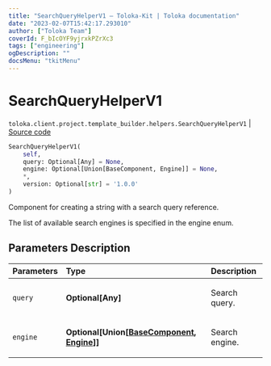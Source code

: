 ```yaml
---
title: "SearchQueryHelperV1 — Toloka-Kit | Toloka documentation"
date: "2023-02-07T15:42:17.293010"
author: ["Toloka Team"]
coverId: F_bIcOYF9yjrxkPZrXc3
tags: ["engineering"]
ogDescription: ""
docsMenu: "tkitMenu"
---
```


# SearchQueryHelperV1
`toloka.client.project.template_builder.helpers.SearchQueryHelperV1` | [Source code](https://github.com/Toloka/toloka-kit/blob/v1.1.3/src/client/project/template_builder/helpers.py#L160)

```python
SearchQueryHelperV1(
    self,
    query: Optional[Any] = None,
    engine: Optional[Union[BaseComponent, Engine]] = None,
    *,
    version: Optional[str] = '1.0.0'
)
```

Component for creating a string with a search query reference.

The list of available search engines is specified in the engine enum.

## Parameters Description

| Parameters | Type | Description |
| :----------| :----| :-----------|
`query`|**Optional\[Any\]**|<p>Search query.</p>
`engine`|**Optional\[Union\[[BaseComponent](/docs/toloka-kit/reference/toloka.client.project.template_builder.base.BaseComponent), [Engine](/docs/toloka-kit/reference/toloka.client.project.template_builder.helpers.SearchQueryHelperV1.Engine)\]\]**|<p>Search engine.</p>
